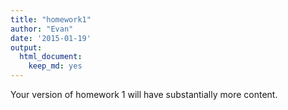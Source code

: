 ```yaml
---
title: "homework1"
author: "Evan"
date: '2015-01-19'
output:
  html_document:
    keep_md: yes
---
```


Your version of homework 1 will have substantially more content.
